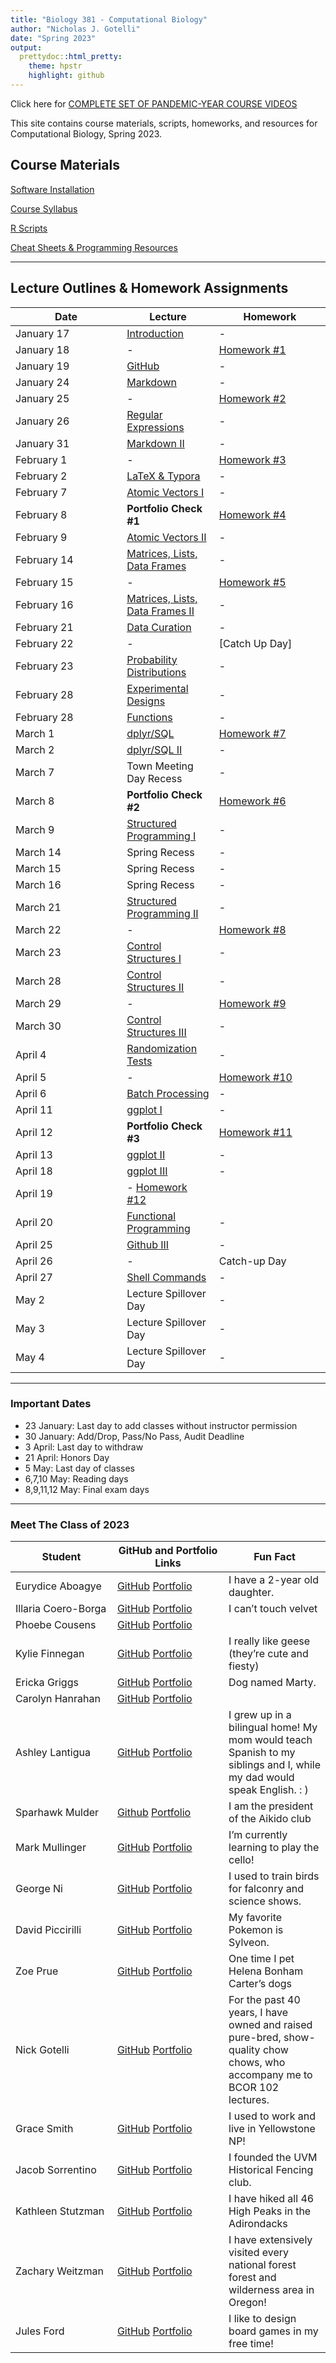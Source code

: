 ```yaml
---
title: "Biology 381 - Computational Biology"
author: "Nicholas J. Gotelli"
date: "Spring 2023"
output:
  prettydoc::html_pretty:
    theme: hpstr
    highlight: github
---
```

Click here for [COMPLETE SET OF PANDEMIC-YEAR COURSE VIDEOS](https://ngotelli.github.io/Bio381Vids/) 


This site contains course materials, scripts, homeworks, and resources for Computational Biology, Spring 2023.

## Course Materials

[Software Installation](CourseMaterials/SoftwareInstallation.html)

[Course Syllabus](CourseMaterials/CourseSyllabus.html)   

[R Scripts](Scripts/RScripts.html)

[Cheat Sheets & Programming Resources](CheatSheets/CheatSheets.html)

___

## Lecture Outlines & Homework Assignments

Date  | Lecture | Homework
------------- |----------- | -------------
January 17  | [Introduction](Lectures/Lecture_01.html) | -  
January 18  | - | [Homework #1](Homeworks/Homework_01.html)             
January 19  | [GitHub](Lectures/Lecture_02.html) | -  
January 24  | [Markdown](Lectures/Lecture_03.html) | -
January 25 | - |  [Homework #2](Homeworks/Homework_02.html)
January 26  | [Regular Expressions](Lectures/Lecture_04.html) | -
January 31  | [Markdown II](Lectures/Lecture_05.html) | - 
February 1  |  -  | [Homework #3](Homeworks/Homework_03.html)
February 2  | [LaTeX & Typora](Lectures/Lecture_06.html) | - 
February 7  | [Atomic Vectors I](Lectures/Lecture_07.html) | - 
February 8  | **Portfolio Check #1**  | [Homework #4](Homeworks/Homework_04.html)
February 9  | [Atomic Vectors II](Lectures/Lecture_08.html)| - 
February 14  | [Matrices, Lists, Data Frames](Lectures/Lecture_09.html) | -
February 15  | -  | [Homework #5](Homeworks/Homework_05.html)
February 16   | [Matrices, Lists, Data Frames II](Lectures/Lecture_09.html) | -
February 21 | [Data Curation](Lectures/Lecture_10.html)| -
February 22  | -  | [Catch Up Day]
February 23 | [Probability Distributions](Lectures/Lecture11_S2021.html)| -
February 28  | [Experimental Designs](Lectures/Lecture12_S2021.html)| -
February 28  | [Functions](Lectures/Lecture13_S2021.html)| -
March 1  | [dplyr/SQL](Lectures/dplyr_Lecture1.html)  | [Homework #7](Homeworks/Homework07_S2022.html)
March 2  | [dplyr/SQL II](Lectures/dplyr_Lecture1.html)  | -
March 7  | Town Meeting Day Recess | -
March 8  | **Portfolio Check #2** | [Homework #6](Homeworks/Homework06_S2022.html)
March 9  | [Structured Programming I](Lectures/Lecture14_S2021.html)| -
March 14 | Spring Recess | -
March 15 | Spring Recess | -
March 16 | Spring Recess | -
March 21  | [Structured Programming II](Lectures/Lecture15_S2021.html)| -
March 22  | - | [Homework #8](Homeworks/Homework08_S2022.html)
March 23  | [Control Structures I](Lectures/Lecture16_S2021.html) | -
March 28  | [Control Structures II](Lectures/Lecture17_S2021.html) | -
March 29  | - | [Homework #9](Homeworks/Homework09_S2022.html)
March 30  | [Control Structures III](Lectures/Lecture18_S2021.html) | -
April 4  | [Randomization Tests](Lectures/Lecture19_S2021) | -
April 5  | - | [Homework #10](Homeworks/Homework10_S2022.html)
April 6  | [Batch Processing](Lectures/Lecture20_S2021) | -
April 11  | [ggplot I](Lectures/Lecture21_S2021.html)  | -
April 12  | **Portfolio Check #3** | [Homework #11](Homeworks/Homework11_S2022.html)
April 13  | [ggplot II](Lectures/Lecture22_S2021.html) | -
April 18 | [ggplot III](Lectures/Lecture23_S2021.html) | -
April 19  | - [Homework #12](Homeworks/Homework12_S2022.html)
April 20 | [Functional Programming](Lectures/Lecture26_S2020.html) | -
April 25  | [Github III](Lectures/Lecture25_S2021.html) | -
April 26  | - | Catch-up Day
April 27  | [Shell Commands](Lectures/Lecture25_S2021.html) | -
May 2  | Lecture Spillover Day | -
May 3  | Lecture Spillover Day | -
May 4 | Lecture Spillover Day | - 

___

### Important Dates
- 23 January: Last day to add classes without instructor permission
- 30 January: Add/Drop, Pass/No Pass, Audit Deadline
- 3 April: Last day to withdraw
- 21 April: Honors Day
- 5 May: Last day of classes
- 6,7,10 May: Reading days
- 8,9,11,12 May: Final exam days

___

### Meet The Class of 2023

Student  | GitHub and Portfolio Links | Fun Fact
------------- | -------------- | ------------- 
Eurydice Aboagye | [GitHub](https://github.com/frimpomaa89)  [Portfolio](https://frimpomaa89.github.io/HomeworkRepo_Eurydice) | I have a 2-year old daughter.
Illaria Coero-Borga | [GitHub](https://github.com/icoerobo)  [Portfolio](https://icoerobo.github.io/CoeroBorgaBio381) | I can't touch velvet
Phoebe Cousens | [GitHub](https://github.com/pcousens/CousensBIOL381.git)  [Portfolio](https://pcousens.github.io/CousensBIOL381/) | 
Kylie Finnegan | [GitHub](https://github.com/kylie-finnegan)  [Portfolio](https://kylie-finnegan.github.io/FinneganBio381) | I really like geese (they're cute and fiesty)
Ericka Griggs | [GitHub](https://github.com/egriggs23)  [Portfolio](https://egriggs23.github.io/GriggsErickaBio381) | Dog named Marty.
Carolyn Hanrahan | [GitHub](https://github.com/carolyn-hanrahan)  [Portfolio](https://carolyn-hanrahan.github.io/HanrahanBio381) | 
Ashley Lantigua | [GitHub](https://github.com/AshleyLantigua7)  [Portfolio](https://ashleylantigua7.github.io/LantiguaBio381) | I grew up in a bilingual home! My mom would teach Spanish to my siblings and I, while my dad would speak English. : )
Sparhawk Mulder | [Github](https://github.com/SparhawkMulder) [Portfolio](https://sparhawkmulder.github.io/Bio381HWs) | I am the president of the Aikido club
Mark Mullinger | [GitHub](https://github.com/mmuling)  [Portfolio](https://mmulling.github.io/MullingerBIO381) | I'm currently learning to play the cello!
George Ni | [GitHub](https://github.com/georgeni2442) [Portfolio](https://georgeni2442.github.io/TestRepo) | I used to train birds for falconry and science shows.
David Piccirilli | [GitHub](https://github.com/dpicciri)  [Portfolio](https://dpicciri.github.io/PiccirilliBiol381) | My favorite Pokemon is Sylveon.
Zoe Prue | [GitHub](https://github.com/zoe-prue)  [Portfolio](https://zoe-prue.github.io/PrueBio381) | One time I pet Helena Bonham Carter's dogs
Nick Gotelli | [GitHub](https://github.com/GotelliLab)  [Portfolio](http://www.uvm.edu/~ngotelli/homepage.html) | For the past 40 years, I have owned and raised pure-bred, show-quality chow chows, who accompany me to BCOR 102 lectures.
Grace Smith | [GitHub](https://github.com/gracesmith20)  [Portfolio](https://gracesmith20.github.io/SmithBio381) | I used to work and live in Yellowstone NP!
Jacob Sorrentino | [GitHub](https://github.com/jasorren)  [Portfolio](https://jasorren.github.io/SorrentinoBio381) | I founded the UVM Historical Fencing club.
Kathleen Stutzman | [GitHub](https://github.com/kstutzma)  [Portfolio](https://kstutzma.github.io/StutzmanBIO381) | I have hiked all 46 High Peaks in the Adirondacks
Zachary Weitzman | [GitHub](https://github.com/zachary-weitzman)  [Portfolio](https://zachary-weitzman.github.io/ZWBIOL381/) | I have extensively visited every national forest forest and wilderness area in Oregon!
Jules Ford | [GitHub](https://github.com/Jules-Ford)  [Portfolio](https://Jules-Ford.github.io/FordBio381) | I like to design board games in my free time!
